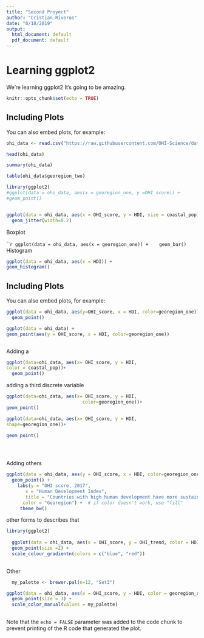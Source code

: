 ```yaml
---
title: "Second Proyect"
author: "Cristian Riveros"
date: "6/18/2019"
output:
  html_document: default
  pdf_document: default
---
```



# Learning ggplot2

We're learning ggplot2 It's going to be amazing. 

```r
knitr::opts_chunk$set(echo = TRUE)
```

## Including Plots

You can also embed plots, for example:


```r


ohi_data <- read.csv("https://raw.githubusercontent.com/OHI-Science/data-science-training/master/data/OHI_global_data.csv")

head(ohi_data)

summary(ohi_data)

table(ohi_data$georegion_two)

library(ggplot2)
#ggplot(data = ohi_data, aes(x = georegion_one, y =OHI_score)) + 
#geom_point()


ggplot(data = ohi_data, aes(x = OHI_score, y = HDI, size = coastal_pop)) + 
  geom_jitter(width=0.2)

```

Boxplot

`````r

ggplot(data = ohi_data, aes(x = georegion_one)) + 
  geom_bar()
```
Histogram
```r

ggplot(data = ohi_data, aes(x = HDI)) + 
geom_histogram() 

```



## Including Plots

You can also embed plots, for example:

```r

ggplot(data = ohi_data, aes(y=OHI_score, x = HDI, color=georegion_one)) +
  geom_point()

```


```r


ggplot(data = ohi_data) +
geom_point(aes(y = OHI_score, x = HDI, color=georegion_one))  



```


Adding a 

``` r

ggplot(data=ohi_data, aes(x= OHI_score, y = HDI,
color = coastal_pop))+
  geom_point()


```

adding a third discrete variable

``` r




ggplot(data=ohi_data, aes(x= OHI_score, y = HDI,
                            color=georegion_one))+
geom_point()

ggplot(data=ohi_data, aes(x= OHI_score, y = HDI,
shape=georegion_one))+

geom_point()


  
```

  Adding others
  
```r

ggplot(data = ohi_data, aes(y = OHI_score, x = HDI, color=georegion_one)) + 
  geom_point() + 
    labs(y = "OHI score, 2017",
       x = "Human Development Index",
       title = "Countries with high human development have more sustainable oceans",
      color = "Georegion") +  # if color doesn't work, use "fill"
     theme_bw()
```
  
  other forms to describes that
  
```r

library(ggplot2)
  
  ggplot(data = ohi_data, aes(x = OHI_score, y = OHI_trend, color = HDI)) + 
  geom_point(size =2) +
  scale_colour_gradientn(colors = c("blue", "red"))
  
```  
  
Other

``` r
  my_palette <- brewer.pal(n=12, "Set3")

ggplot(data = ohi_data, aes(x = OHI_score, y = HDI, color = georegion_one)) + 
  geom_point(size = 3) +
  scale_color_manual(values = my_palette)
  
```
  
  

  
  


Note that the `echo = FALSE` parameter was added to the code chunk to prevent printing of the R code that generated the plot.
